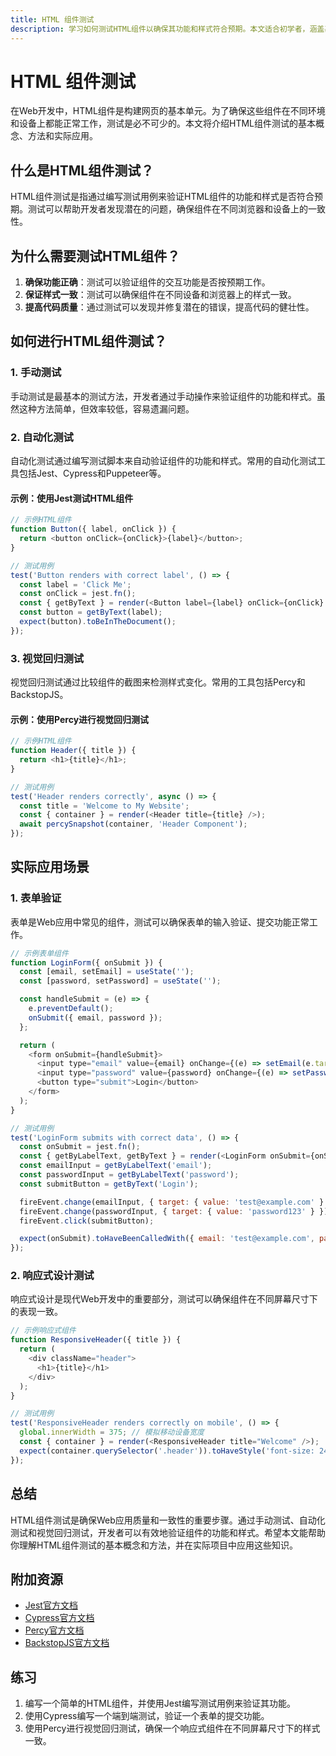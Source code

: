 ```yaml
---
title: HTML 组件测试
description: 学习如何测试HTML组件以确保其功能和样式符合预期。本文适合初学者，涵盖基本概念、代码示例和实际应用场景。
---
```


# HTML 组件测试

在Web开发中，HTML组件是构建网页的基本单元。为了确保这些组件在不同环境和设备上都能正常工作，测试是必不可少的。本文将介绍HTML组件测试的基本概念、方法和实际应用。

## 什么是HTML组件测试？

HTML组件测试是指通过编写测试用例来验证HTML组件的功能和样式是否符合预期。测试可以帮助开发者发现潜在的问题，确保组件在不同浏览器和设备上的一致性。

## 为什么需要测试HTML组件？

1. **确保功能正确**：测试可以验证组件的交互功能是否按预期工作。
2. **保证样式一致**：测试可以确保组件在不同设备和浏览器上的样式一致。
3. **提高代码质量**：通过测试可以发现并修复潜在的错误，提高代码的健壮性。

## 如何进行HTML组件测试？

### 1. 手动测试

手动测试是最基本的测试方法，开发者通过手动操作来验证组件的功能和样式。虽然这种方法简单，但效率较低，容易遗漏问题。

### 2. 自动化测试

自动化测试通过编写测试脚本来自动验证组件的功能和样式。常用的自动化测试工具包括Jest、Cypress和Puppeteer等。

#### 示例：使用Jest测试HTML组件

```javascript
// 示例HTML组件
function Button({ label, onClick }) {
  return <button onClick={onClick}>{label}</button>;
}

// 测试用例
test('Button renders with correct label', () => {
  const label = 'Click Me';
  const onClick = jest.fn();
  const { getByText } = render(<Button label={label} onClick={onClick} />);
  const button = getByText(label);
  expect(button).toBeInTheDocument();
});
```

### 3. 视觉回归测试

视觉回归测试通过比较组件的截图来检测样式变化。常用的工具包括Percy和BackstopJS。

#### 示例：使用Percy进行视觉回归测试

```javascript
// 示例HTML组件
function Header({ title }) {
  return <h1>{title}</h1>;
}

// 测试用例
test('Header renders correctly', async () => {
  const title = 'Welcome to My Website';
  const { container } = render(<Header title={title} />);
  await percySnapshot(container, 'Header Component');
});
```

## 实际应用场景

### 1. 表单验证

表单是Web应用中常见的组件，测试可以确保表单的输入验证、提交功能正常工作。

```javascript
// 示例表单组件
function LoginForm({ onSubmit }) {
  const [email, setEmail] = useState('');
  const [password, setPassword] = useState('');

  const handleSubmit = (e) => {
    e.preventDefault();
    onSubmit({ email, password });
  };

  return (
    <form onSubmit={handleSubmit}>
      <input type="email" value={email} onChange={(e) => setEmail(e.target.value)} />
      <input type="password" value={password} onChange={(e) => setPassword(e.target.value)} />
      <button type="submit">Login</button>
    </form>
  );
}

// 测试用例
test('LoginForm submits with correct data', () => {
  const onSubmit = jest.fn();
  const { getByLabelText, getByText } = render(<LoginForm onSubmit={onSubmit} />);
  const emailInput = getByLabelText('email');
  const passwordInput = getByLabelText('password');
  const submitButton = getByText('Login');

  fireEvent.change(emailInput, { target: { value: 'test@example.com' } });
  fireEvent.change(passwordInput, { target: { value: 'password123' } });
  fireEvent.click(submitButton);

  expect(onSubmit).toHaveBeenCalledWith({ email: 'test@example.com', password: 'password123' });
});
```

### 2. 响应式设计测试

响应式设计是现代Web开发中的重要部分，测试可以确保组件在不同屏幕尺寸下的表现一致。

```javascript
// 示例响应式组件
function ResponsiveHeader({ title }) {
  return (
    <div className="header">
      <h1>{title}</h1>
    </div>
  );
}

// 测试用例
test('ResponsiveHeader renders correctly on mobile', () => {
  global.innerWidth = 375; // 模拟移动设备宽度
  const { container } = render(<ResponsiveHeader title="Welcome" />);
  expect(container.querySelector('.header')).toHaveStyle('font-size: 24px');
});
```

## 总结

HTML组件测试是确保Web应用质量和一致性的重要步骤。通过手动测试、自动化测试和视觉回归测试，开发者可以有效地验证组件的功能和样式。希望本文能帮助你理解HTML组件测试的基本概念和方法，并在实际项目中应用这些知识。

## 附加资源

- [Jest官方文档](https://jestjs.io/docs/getting-started)
- [Cypress官方文档](https://docs.cypress.io/guides/overview/why-cypress)
- [Percy官方文档](https://docs.percy.io/docs)
- [BackstopJS官方文档](https://github.com/garris/BackstopJS)

## 练习

1. 编写一个简单的HTML组件，并使用Jest编写测试用例来验证其功能。
2. 使用Cypress编写一个端到端测试，验证一个表单的提交功能。
3. 使用Percy进行视觉回归测试，确保一个响应式组件在不同屏幕尺寸下的样式一致。
